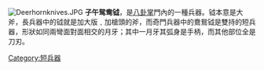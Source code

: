 [[File:Deerhornknives.JPG|thumb]]
'''子午鸳鸯钺'''，是[[八卦掌|八卦掌]]門內的一種兵器。钺本意是大斧，長兵器中的钺就是加大版﹑加槍頭的斧，而奇門兵器中的鴦鴛钺是雙持的短兵器，形狀如同兩彎面對面相交的月牙；其中一月牙其弧身是手柄，而其他部位全是刀刃。

{{中國古代武器}}
[[Category:短兵器|Category:短兵器]]